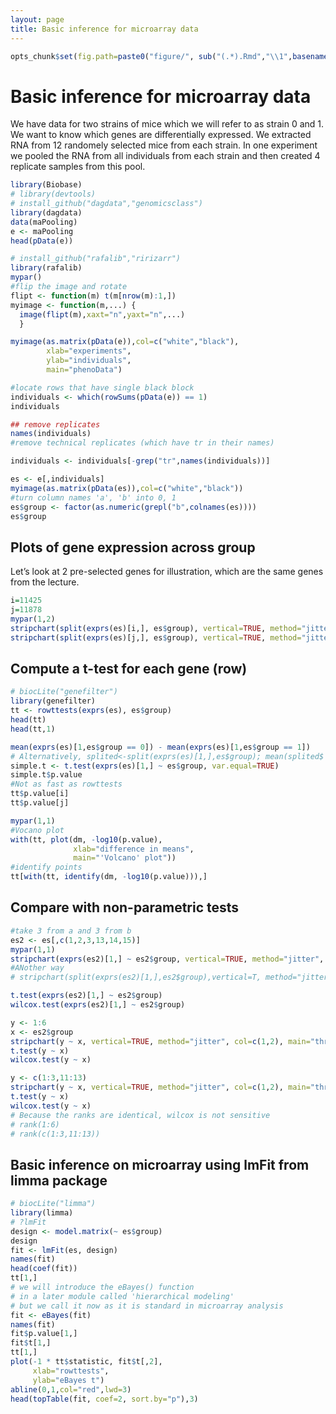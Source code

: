 ```yaml
---
layout: page
title: Basic inference for microarray data
---
```


```r
opts_chunk$set(fig.path=paste0("figure/", sub("(.*).Rmd","\\1",basename(knitr:::knit_concord$get('infile'))), "-"))
```

# Basic inference for microarray data

We have data for two strains of mice which we will refer to as strain 0 and 1. We want to know which genes are differentially expressed.  We extracted RNA from 12 randomely selected mice from each strain. In one experiment we pooled the RNA from all individuals from each strain and then created 4 replicate samples from this pool. 

```r
library(Biobase)
# library(devtools)
# install_github("dagdata","genomicsclass")
library(dagdata)
data(maPooling)
e <- maPooling
head(pData(e))

# install_github("rafalib","ririzarr")
library(rafalib)
mypar()
#flip the image and rotate
flipt <- function(m) t(m[nrow(m):1,])
myimage <- function(m,...) {
  image(flipt(m),xaxt="n",yaxt="n",...)
  }

myimage(as.matrix(pData(e)),col=c("white","black"),
        xlab="experiments",
        ylab="individuals",
        main="phenoData")

#locate rows that have single black block
individuals <- which(rowSums(pData(e)) == 1)
individuals

## remove replicates
names(individuals)
#remove technical replicates (which have tr in their names)

individuals <- individuals[-grep("tr",names(individuals))]

es <- e[,individuals]
myimage(as.matrix(pData(es)),col=c("white","black"))
#turn column names 'a', 'b' into 0, 1
es$group <- factor(as.numeric(grepl("b",colnames(es))))
es$group
```

## Plots of gene expression across group

Let's look at 2 pre-selected genes for illustration, which are the same genes from the lecture.

```r
i=11425
j=11878
mypar(1,2)
stripchart(split(exprs(es)[i,], es$group), vertical=TRUE, method="jitter", col=c(1,2), main="Gene 1", xlab="Group", pch=15)
stripchart(split(exprs(es)[j,], es$group), vertical=TRUE, method="jitter", col=c(1,2), main="Gene 2", xlab="Group", pch=15)
```

## Compute a t-test for each gene (row)

```r
# biocLite("genefilter")
library(genefilter)
tt <- rowttests(exprs(es), es$group)
head(tt)
head(tt,1)

mean(exprs(es)[1,es$group == 0]) - mean(exprs(es)[1,es$group == 1]) 
# Alternatively, splited<-split(exprs(es)[1,],es$group); mean(splited$'0')-mean(splited$'1')
simple.t <- t.test(exprs(es)[1,] ~ es$group, var.equal=TRUE)
simple.t$p.value
#Not as fast as rowttests
tt$p.value[i]
tt$p.value[j]

mypar(1,1)
#Vocano plot
with(tt, plot(dm, -log10(p.value), 
              xlab="difference in means",
              main="'Volcano' plot"))
#identify points
tt[with(tt, identify(dm, -log10(p.value))),]
```

## Compare with non-parametric tests

```r
#take 3 from a and 3 from b
es2 <- es[,c(1,2,3,13,14,15)]
mypar(1,1)
stripchart(exprs(es2)[1,] ~ es2$group, vertical=TRUE, method="jitter", col=c(1,2), main="three samples per group", xlab="Group", ylab="", pch=15)
#ANother way 
# stripchart(split(exprs(es2)[1,],es2$group),vertical=T, method="jitter",col=c(1,2),main="Three samples per group", xlab="Group",ylab="",pch=15)

t.test(exprs(es2)[1,] ~ es2$group)
wilcox.test(exprs(es2)[1,] ~ es2$group)

y <- 1:6
x <- es2$group
stripchart(y ~ x, vertical=TRUE, method="jitter", col=c(1,2), main="three samples per group", xlab="Group", ylab="", pch=15)
t.test(y ~ x)
wilcox.test(y ~ x)

y <- c(1:3,11:13)
stripchart(y ~ x, vertical=TRUE, method="jitter", col=c(1,2), main="three samples per group", xlab="Group", ylab="", pch=15)
t.test(y ~ x)
wilcox.test(y ~ x)
# Because the ranks are identical, wilcox is not sensitive 
# rank(1:6)
# rank(c(1:3,11:13))
```

## Basic inference on microarray using lmFit from limma package

```r
# biocLite("limma")
library(limma)
# ?lmFit
design <- model.matrix(~ es$group)
design
fit <- lmFit(es, design)
names(fit)
head(coef(fit))
tt[1,]
# we will introduce the eBayes() function
# in a later module called 'hierarchical modeling'
# but we call it now as it is standard in microarray analysis
fit <- eBayes(fit)
names(fit)
fit$p.value[1,]
fit$t[1,]
tt[1,]
plot(-1 * tt$statistic, fit$t[,2],
     xlab="rowttests", 
     ylab="eBayes t")
abline(0,1,col="red",lwd=3)
head(topTable(fit, coef=2, sort.by="p"),3)
```
